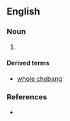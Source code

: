 ==English==

===Noun===
{{en-noun}}

# {{archaic spelling of|shebang|lang=en}} {{qualifier|a lean-to or temporary shelter|lang=en}}

====Derived terms====
* [[whole chebang]]

===References===
* {{R:Wordorigins.org |whole_shebang_the |whole shebang, the |Tuesday, February 20, 2007}}
